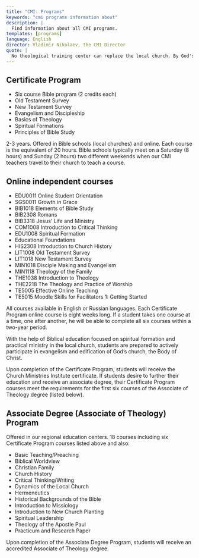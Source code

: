 ```yaml
---
title: "CMI: Programs"
keywords: "cmi programs information about"
description: |
  Find information about all CMI programs.
templates: [programs]
language: English
director: Vladimir Nikolaev, the CMI Director
quote: |
  No theological training center can replace the local church. By God's grace we merely help to edify and develop Christian community. We believe that the Lord put our institute in a strategic place for partnership with Kyiv Theological Seminary (KTS) and local churches in order to meet the acute need of preparing workers for evangelical churches.
---
```


## Certificate Program

- Six course Bible program (2 credits each)
- Old Testament Survey
- New Testament Survey
- Evangelism and Discipleship
- Basics of Theology
- Spiritual Formations
- Principles of Bible Study

2-3 years. Offered in Bible schools (local churches) and online. Each course is the equivalent of 20 hours. Bible schools typically meet on a Saturday (8 hours) and Sunday (2 hours) two different weekends when our CMI teachers travel to their church to teach a course.

## Online independent courses

- EDU0011 Online Student Orientation
- SGS0011 Growth in Grace
- BIB1018 Elements of Bible Study
- BIB2308 Romans
- BIB3318 Jesus’ Life and Ministry
- COM1008 Introduction to Critical Thinking
- EDU1008 Spiritual Formation
- Educational Foundations
- HIS2308 Introduction to Church History
- LIT1008 Old Testament Survey
- LIT1018 New Testament Survey
- MIN1018 Disciple Making and Evangelism
- MIN1118 Theology of the Family
- THE1038 Introduction to Theology
- THE2218 The Theology and Practice of Worship
- TE5005 Effective Online Teaching
- TE5015 Moodle Skills for Facilitators 1: Getting Started

All courses available in English or Russian languages.
Each Certificate Program online course is eight weeks long. If a student takes one course at a time, one after another, he will be able to complete all six courses within a two-year period.

With the help of Biblical education focused on spiritual formation and practical ministry in the local church, students are prepared to actively participate in evangelism and edification of God’s church, the Body of Christ.

Upon completion of the Certificate Program, students will receive the Church Ministries Institute certificate.
If students desire to further their education and receive an associate degree, their Certificate Program courses meet the requirements for the first six courses of the Associate of Theology degree (listed below).

## Associate Degree (Associate of Theology) Program

Offered in our regional education centers. 18 courses including six Certificate Program courses listed above and also:

- Basic Teaching/Preaching
- Biblical Worldview
- Christian Family
- Church History
- Critical Thinking/Writing
- Dynamics of the Local Church
- Hermeneutics
- Historical Backgrounds of the Bible
- Introduction to Missiology
- Introduction to New Church Planting
- Spiritual Leadership
- Theology of the Apostle Paul
- Practicum and Research Paper

Upon completion of the Associate Degree Program, students will receive an accredited Associate of Theology degree.
